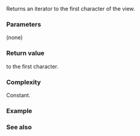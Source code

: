 {{cpp/string/basic_string_view/title|begin|cbegin}}
{{cpp/string/basic_string_view/navbar}}
{{dcl begin}}
{{dcl|since=c++17|
constexpr const_iterator begin() const noexcept;
}}
{{dcl|since=c++17|
constexpr const_iterator cbegin() const noexcept;
}}
{{dcl end}}

Returns an iterator to the first character of the view. 

{{image|range-begin-end.svg}}

===Parameters===
(none)

===Return value===
{{tt|const_iterator}} to the first character.

===Complexity===
Constant.

===Example===
{{example|code=
#include &lt;concepts&gt;
#include &lt;string_view&gt;

int main()
{
    constexpr std::string_view str_view("abcd");

    constexpr auto begin = str_view.begin();
    constexpr auto cbegin = str_view.cbegin();
    static_assert(
        *begin == 'a' and
        *cbegin == 'a' and
        *begin == *cbegin and
        begin == cbegin and
        std::same_as&lt;decltype(begin), decltype(cbegin)&gt;);
}
}}

===See also===
{{dsc begin}}
{{dsc inc|cpp/string/basic_string_view/dsc end}}
{{dsc inc|cpp/string/basic_string/dsc {{SUBPAGENAMEE}}}}
{{dsc end}}

{{langlinks|es|ja|zh}}